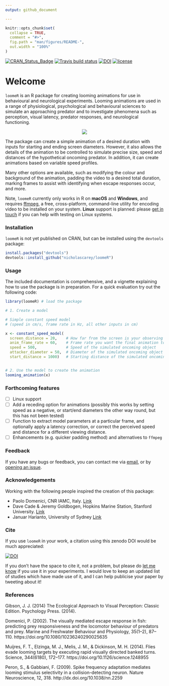 ```yaml
---
output: github_document

---
```


<!-- README.md is generated from README.Rmd. Please edit that file -->

```r
knitr::opts_chunk$set(
  collapse = TRUE,
  comment = "#>",
  fig.path = "man/figures/README-",
  out.width = "100%"
)
```

[![CRAN_Status_Badge](www.r-pkg.org/badges/version/loomeR)](cran.r-project.org/package=loomeR)
[![Travis build status](https://travis-ci.org/nicholascarey/loomeR.svg?branch=master)](https://travis-ci.org/nicholascarey/loomeR)
[![DOI](https://zenodo.org/badge/DOI/10.5281/zenodo.1213220.svg)](https://doi.org/10.5281/zenodo.1213220) 
[![license](https://img.shields.io/badge/license-GPL--3-blue.svg)](https://www.gnu.org/licenses/gpl-3.0.en.html)

# Welcome

`loomeR` is an R package for creating looming animations for use in behavioural and neurological experiments. Looming animations are used in a range of physiological, psychological and behavioural sciences to simulate an approaching predator and to investigate phenomena such as perception, visual latency, predator responses, and neurological functioning. 

<p align="center">
  <img src=https://i.imgur.com/WKKt59E.gif>
</p>

The package can create a simple animation of a desired duration with inputs for starting and ending screen diameters. However, it also allows the details of the animation to be controlled to simulate precise size, speed and distances of the hypothetical oncoming predator. In addition, it can create animations based on variable speed profiles. 

Many other options are available, such as modifying the colour and background of the animation, padding the video to a desired total duration, marking frames to assist with identifying when escape responses occur, and more. 

Note, `loomeR` currently only works in R on **macOS** and **Windows**, and requires [ffmpeg](http://ffmpeg.org), a free, cross-platform, command-line utility for encoding video to be installed on your system. **Linux** support is planned: please [get in touch](mailto:nicholascarey@gmail.com) if you can help with testing on Linux systems. 

### Installation
`loomeR` is not yet published on CRAN, but can be installed using the `devtools` package:

```r
install.packages("devtools")
devtools::install_github("nicholascarey/loomeR")
```

### Usage

The included documentation is comprehensive, and a vignette explaining how to use the package is in preparation. For a quick evaluation try out the following code:

```r
library(loomeR) # load the package

# 1. Create a model

# Simple constant speed model
# (speed in cm/s, frame rate in Hz, all other inputs in cm)

x <- constant_speed_model(
  screen_distance = 20,    # How far from the screen is your observing specimen?
  anim_frame_rate = 60,    # Frame rate you want the final animation to be 
  speed = 500,             # Speed of the simulated oncoming object
  attacker_diameter = 50,  # Diameter of the simulated oncoming object
  start_distance = 1000)   # Starting distance of the simulated oncoming object


# 2. Use the model to create the animation
looming_animation(x)

```

### Forthcoming features

- [ ] Linux support
- [ ] Add a receding option for animations (possibly this works by setting speed as a negative, or start/end diameters the other way round, but this has not been tested)
- [ ] Function to extract model parameters at a particular frame, and optionally apply a latency correction, or correct the perceived speed and distance for a different viewing distance. 
- [ ] Enhancements (e.g. quicker padding method) and alternatives to `ffmpeg`

### Feedback

If you have any bugs or feedback, you can contact me via [email](mailto:nicholascarey@gmail.com), or by [opening an issue](https://github.com/nicholascarey/loomeR/issues). 

### Acknowledgements

Working with the following people inspired the creation of this package:

- Paolo Domenici, CNR IAMC, Italy.  [Link](http://oristano.iamc.cnr.it/IAMC/staff/paolo-domenici/domenici-paolo?set_language=en)
- Dave Cade & Jeremy Goldbogen, Hopkins Marine Station, Stanford University. [Link](http://goldbogen.stanford.edu)
- Januar Harianto, University of Sydney [Link](https://github.com/januarharianto)

### Cite
If you use `loomeR` in your work, a citation using this zenodo DOI would be much appreciated:

[![DOI](https://zenodo.org/badge/DOI/10.5281/zenodo.1213220.svg)](https://doi.org/10.5281/zenodo.1213220)

If you don't have the space to cite it, not a problem, but please do [let me know](mailto:nicholascarey@gmail.com) if you use it in your experiments. I would love to keep an updated list of studies which have made use of it, and I can help publicise your paper by tweeting about it! 

### References

Gibson, J. J. (2014) The Ecological Approach to Visual Perception: Classic Edition. Psychology Press. (2014).

Domenici, P. (2002). The visually mediated escape response in fish: predicting prey responsiveness and the locomotor behaviour of predators and prey. Marine and Freshwater Behaviour and Physiology, 35(1–2), 87–110. https://doi.org/10.1080/10236240290025635

Muijres, F. T., Elzinga, M. J., Melis, J. M., & Dickinson, M. H. (2014). Flies evade looming targets by executing rapid visually directed banked turns. Science, 344(6180), 172–177. https://doi.org/10.1126/science.1248955

Peron, S., & Gabbiani, F. (2009). Spike frequency adaptation mediates looming stimulus selectivity in a collision-detecting neuron. Nature Neuroscience, 12, 318. http://dx.doi.org/10.1038/nn.2259


